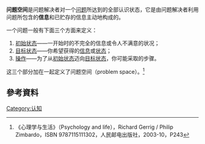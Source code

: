 {{NoteTA
|1=zh-tw:資訊 ;zh-hk:資訊 ;zh-hans: 信息;
}}
'''问题空间'''是问题解决者对一个[[问题|问题]]所达到的全部认识状态，它是由问题解决者利用问题所包含的'''信息'''和已贮存的信息主动地构成的。

一个问题一般有下面三个方面来定义：
#[[初始状态|初始状态]]——一开始时的不完全的信息或令人不满意的状况；
#[[目标状态|目标状态]]——你希望获得的[[信息|信息]]或[[状态|状态]]；
#[[操作|操作]]——为了从[[初始状态|初始状态]]迈向[[目标状态|目标状态]]，你可能采取的步骤。

这三个部分加在一起定义了问题空间（problem space）。<ref>《心理学与生活》（Psychology and life），Richard Gerrig / Philip Zimbardo，ISBN 9787115111302，人民邮电出版社，2003-10，P243</ref>

==參考資料==
<div class="references-small">
<references />
</div>

{{科学小作品}}
{{心理学小作品}}

[[Category:认知|Category:认知]]